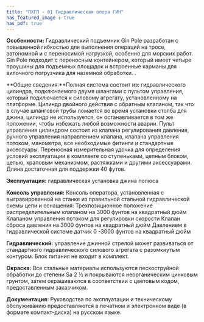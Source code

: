 ```yaml
---
title: "ПХГП - 01 Гидравлическая опора ГИН"
has_featured_image : true
has_pdf: true
---
```


**Особенности:** Гидравлический подъемник Gin Pole разработан с повышенной гибкостью для выполнения операций на тросе, автономной и с переносимой нагрузкой, особенно для морских работ. Gin Pole подходит с переносным контейнером, который имеет четыре проушины для подъемных площадок и встроенные карманы для вилочного погрузчика для наземной обработки. .

**Общие сведения:**Полная система состоит из: гидравлического цилиндра, подключаемого двумя шлангами с пультом управления, который подключается к силовому агрегату, установленному на платформе. Цилиндр двойного действия с обратным клапаном, так что в случае шланговой трубы ломается во время установки столба для джина, цилиндр не используется, он останавливается в том же положении, чтобы избежать любой возможности аварии. Пульт управления цилиндром состоит из клапана регулирования давления, ручного управления направлением клапана, клапана управления потоком, манометра, все необходимые фитинги и стандартные аксессуары. Переносная измерительная удочка для определения условий эксплуатации в комплекте со ступеньками, цепным блоком, цепью, храповым механизмом, растяжками и другими аксессуарами. Длина достаточная для поддержки 40 футов.

**Эксплуатация:** гидравлическая установка джина полюса

**Консоль управления:** Консоль оператора, установленная с выгравированной на станке из правильной стальной гидравлической схемы цепи и оснащения: Трехпозиционное положение распределительным клапаном на 3000 фунтов на квадратный дюйм Клапаном управления потоком для регулировки скорости Клапан сброса давления на 3000 фунтов на квадратный дюйм Давлением в гидравлической системе датчик 0 -3000 фунтов на квадратный дюйм

**Гидравлический:** управление джинной стрелой может развиваться от стандартного гидравлического силового агрегата с разомкнутым контуром. Блок питания не входит в комплект.

**Окраска:** Все стальные материалы используются пескоструйной обработки до степени Sa 2 ½ и покрываются неорганическим цинковым грунтом, затем окрашиваются в соответствии с цветовым кодом, предоставленным заказчиком.

**Документация:** Руководства по эксплуатации и техническому обслуживанию предоставляются в печатном и электронном виде (в формате компакт-диска) на русском языке.